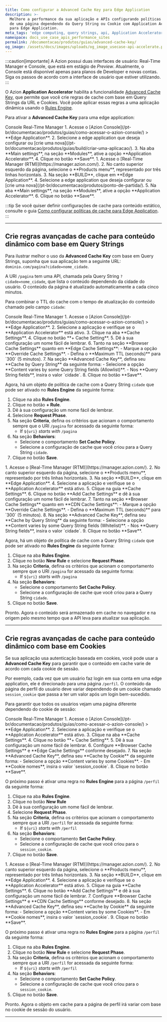 ```yaml
---
title: Como configurar a Advanced Cache Key para Edge Application
description: >-
  Melhore a performance da sua aplicação e APIs configurando políticas de cache
  de uma página dependendo da Query String ou Cookie com Application Accelerator
  para Edge Application.
meta_tags: 'edge computing, query strings, api, Application Accelerator, cache'
namespace: docs_use_case_apis_performance_sites
permalink: /documentacao/produtos/guias/advanced-cache-key/
og_image: /assets/docs/images/uploads/og_image_usecase-api-accelerate.png
---
```



:::caution[importante]
A Azion possui duas interfaces de usuário: Real-Time Manager e Console, que está em estágio de *Preview*. Atualmente, o Console está disponível apenas para planos de Developer e novas contas. Siga os passos de acordo com a interface de usuário que estiver utilizando.
:::

O Azion **Application Accelerator** habilita a funcionalidade [Advanced Cache Key](/pt-br/documentacao/produtos/build/edge-application/cache-settings/#advanced-cache-key), que permite que você crie regras de cache com base em Query Strings da URL e Cookies. Você pode aplicar essas regras a uma aplicação dinâmica usando o [Rules Engine](/pt-br/documentacao/produtos/build/edge-application/rules-engine/).

Para ativar a **Advanced Cache Key** para uma edge application:

<Tabs client:visible>
    <Fragment slot="tab.console">Console</Fragment>
    <Fragment slot="tab.rtm">Real-Time Manager</Fragment>

<Fragment slot="panel.console">
1. Acesse o [Azion Console](/pt-br/documentacao/produtos/guias/como-acessar-o-azion-console/) > **Edge Application**.
2. Selecione a edge application que deseja configurar ou [crie uma nova](/pt-br/documentacao/produtos/guias/build/criar-uma-aplicacao/).
3. Na aba **Main settings**, na seção **Modules**, ative a opção **Application Accelerator**.
4. Clique no botão **Save**.
</Fragment>

<Fragment slot="panel.rtm">
1. Acesse o [Real-Time Manager (RTM)](https://manager.azion.com/).
2. No canto superior esquerdo da página, selecione o **Products menu**, representado por três linhas horizontais.
3. Na seção **BUILD**, clique em **Edge Application**.
4. Selecione a edge application que deseja configurar ou [crie uma nova](/pt-br/documentacao/produtos/ponto-de-partida/).
5. Na aba **Main settings**, na seção **Modules**, ative a opção **Application Accelerator**.
6. Clique no botão **Save**.
</Fragment>

</Tabs>

:::tip
Se você quiser definir configurações de cache para conteúdo estático, consulte o guia [Como configurar políticas de cache para Edge Application](/pt-br/documentacao/produtos/guias/cache-settings/).
:::

---

## Crie regras avançadas de cache para conteúdo dinâmico com base em Query Strings

Para ilustrar melhor o uso da **Advanced Cache Key** com base em Query Strings, suponha que sua aplicação tem a seguinte URL: `dominio.com/pagina?cidade=nome_cidade`.

A URI `/pagina` tem uma API, chamada pela Query String `?cidade=nome_cidade`, que lista o conteúdo dependendo da cidade do usuário. O conteúdo da página é atualizado automaticamente a cada cinco minutos.

Para combinar o TTL do cache com o tempo de atualização do conteúdo chamado pelo campo `cidade`:

<Tabs client:visible>
    <Fragment slot="tab.console">Console</Fragment>
    <Fragment slot="tab.rtm">Real-Time Manager</Fragment>

<Fragment slot="panel.console">
1. Acesse o [Azion Console](/pt-br/documentacao/produtos/guias/como-acessar-o-azion-console/) > **Edge Application**.
2. Selecione a aplicação e verifique se o **Application Accelerator** está ativo.
3. Clique na aba **Cache Settings**.
4. Clique no botão **+ Cache Setting**.
5. Dê à sua configuração um nome fácil de lembrar.
6. Tanto na seção **Browser Cache Settings** quanto em **Edge Cache Settings**:
   - Marque a opção **Override Cache Settings**.
   - Defina o **Maximum TTL (seconds)** para `300` (5 minutos).
7. Na seção **Advanced Cache Key**, defina seu **Cache by Query String** da seguinte forma:
   - Selecione a opção **Content varies by some Query String fields (Allowlist)**.
   - Nos **Query String fields**, insira o valor `cidade`.
8. Clique no botão **Save**.

Agora, há um objeto de política de cache com a Query String `cidade` que pode ser ativado no **Rules Engine** da seguinte forma:

1. Clique na aba **Rules Engine**.
2. Clique no botão **+ Rule**.
3. Dê à sua configuração um nome fácil de lembrar.
4. Selecione **Request Phase**.
5. Na seção **Criteria**, defina os critérios que acionam o comportamento sempre que o URI `/pagina` for acessado da seguinte forma:
   - If `${uri}` *starts with* `/pagina`
6. Na seção **Behaviors**:
   - Selecione o comportamento **Set Cache Policy**.
   - Selecione a configuração de cache que você criou para a Query String `cidade`.
7. Clique no botão **Save**.
</Fragment>

<Fragment slot="panel.rtm">
1. Acesse o [Real-Time Manager (RTM)](https://manager.azion.com/).
2. No canto superior esquerdo da página, selecione o **Products menu**, representado por três linhas horizontais.
3. Na seção **BUILD**, clique em **Edge Application**.
4. Selecione a aplicação e verifique se o **Application Accelerator** está ativo.
5. Clique na guia **Cache Settings**.
6. Clique no botão **Add Cache Settings** e dê à sua configuração um nome fácil de lembrar.
7. Tanto na seção **Browser Cache Settings** quanto em **CDN Cache Settings**:
   - Marque a opção **Override Cache Settings**.
   - Defina o **Maximum TTL (seconds)** para `300` (5 minutos).
8. Na seção **Advanced Cache Key**, defina seu **Cache by Query String** da seguinte forma:
   - Selecione a opção **Content varies by some Query String fields (Whitelist)**.
   - Nos **Query String fields**, insira o valor `cidade`.
9. Clique no botão **Save**.

Agora, há um objeto de política de cache com a Query String `cidade` que pode ser ativado no **Rules Engine** da seguinte forma:

1. Clique na aba **Rules Engine**.
2. Clique no botão **New Rule** e selecione **Request Phase**.
3. Na seção **Criteria**, defina os critérios que acionam o comportamento sempre que o URI `/pagina` for acessado da seguinte forma:
   - If `${uri}` *starts with* `/pagina`
4. Na seção **Behaviors**:
   - Selecione o comportamento **Set Cache Policy**.
   - Selecione a configuração de cache que você criou para a Query String `cidade`.
5. Clique no botão **Save**.
</Fragment>

</Tabs>

Pronto. Agora o conteúdo será armazenado em cache no navegador e na origem pelo mesmo tempo que a API leva para atualizar sua aplicação.

---

## Crie regras avançadas de cache para conteúdo dinâmico com base em Cookies

Se sua aplicação usa autenticação baseada em cookies, você pode usar a **Advanced Cache Key** para garantir que o conteúdo em cache varie de acordo com cada cookie de sessão.

Por exemplo, cada vez que um usuário faz login em sua conta em uma edge application, ele é direcionado para uma página `/perfil`. O conteúdo da página de perfil do usuário deve variar dependendo de um cookie chamado `session_cookie` que passa a ter um valor após um login bem-sucedido.

Para garantir que todos os usuários vejam uma página diferente dependendo do cookie de sessão:

<Tabs client:visible>
    <Fragment slot="tab.console">Console</Fragment>
    <Fragment slot="tab.rtm">Real-Time Manager</Fragment>

<Fragment slot="panel.console">
1. Acesse o [Azion Console](/pt-br/documentacao/produtos/guias/como-acessar-o-azion-console/) > **Edge Application**.
2. Selecione a aplicação e verifique se o **Application Accelerator** está ativo.
3. Clique na aba **Cache Settings**.
4. Clique no botão **+ Cache Setting**.
5. Dê à sua configuração um nome fácil de lembrar.
6. Configure **Browser Cache Settings** e **Edge Cache Settings** conforme desejado.
7. Na seção **Advanced Cache Key**, defina seu **Cache by Cookie** da seguinte forma:
   - Selecione a opção **Content varies by some Cookies**.
   - Em **Cookie nomes**, insira o valor `session_cookie`.
8. Clique no botão **Save**.

O próximo passo é ativar uma regra no **Rules Engine** para a página `/perfil` da seguinte forma:

1. Clique na aba **Rules Engine**.
2. Clique no botão **New Rule**
3. Dê à sua configuração um nome fácil de lembrar. 
4. Selecione **Request Phase**.
5. Na seção **Criteria**, defina os critérios que acionam o comportamento sempre que a URI `/perfil` for acessada da seguinte forma:
   - If `${uri}` *starts with* `/perfil`
6. Na seção **Behaviors**:
   - Selecione o comportamento **Set Cache Policy**.
   - Selecione a configuração de cache que você criou para o `session_cookie`.
7. Clique no botão **Save**.
</Fragment>

<Fragment slot="panel.rtm">
1. Acesse o [Real-Time Manager (RTM)](https://manager.azion.com/).
2. No canto superior esquerdo da página, selecione o **Products menu**, representado por três linhas horizontais.
3. Na seção **BUILD**, clique em **Edge Application**.
4. Selecione a aplicação e verifique se o **Application Accelerator** está ativo.
5. Clique na guia **Cache Settings**.
6. Clique no botão **Add Cache Settings** e dê à sua configuração um nome fácil de lembrar.
7. Configure **Browser Cache Settings** e **CDN Cache Settings** conforme desejado.
8. Na seção **Advanced Cache Key**, defina seu **Cache by Cookie** da seguinte forma:
   - Selecione a opção **Content varies by some Cookies**.
   - Em **Cookie nomes**, insira o valor `session_cookie`.
9. Clique no botão **Save**.

O próximo passo é ativar uma regra no **Rules Engine** para a página `/perfil` da seguinte forma:

1. Clique na aba **Rules Engine**.
2. Clique no botão **New Rule** e selecione **Request Phase**.
3. Na seção **Criteria**, defina os critérios que acionam o comportamento sempre que a URI `/perfil` for acessada da seguinte forma:
   - If `${uri}` *starts with* `/perfil`
4. Na seção **Behaviors**:
   - Selecione o comportamento **Set Cache Policy**.
   - Selecione a configuração de cache que você criou para o `session_cookie`.
5. Clique no botão **Save**.
</Fragment>

</Tabs>

Pronto. Agora o objeto em cache para a página de perfil irá variar com base no cookie de sessão do usuário.

---

